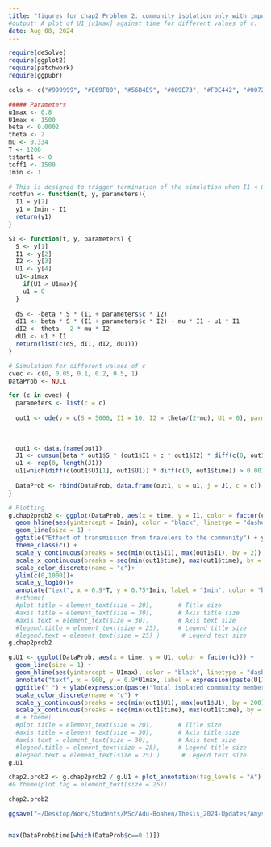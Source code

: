 ```yaml
---
title: "figures for chap2 Problem 2: community isolation only_with importation"
#output: A plot of U1_[u1max] against time for different values of c.
date: Aug 08, 2024
---
```



```r


require(deSolve)
require(ggplot2)
require(patchwork)
require(ggpubr)

cols <- c("#999999", "#E69F00", "#56B4E9", "#009E73", "#F0E442", "#0072B2", "#D55E00", "#CC79A7", "#66CC99")

##### Parameters
u1max <- 0.8
U1max <- 1500
beta <- 0.0002
theta <- 2
mu <- 0.334
T <- 1200
tstart1 <- 0
toff1 <- 1500
Imin <- 1

# This is designed to trigger termination of the simulation when I1 < 0.5
rootfun <- function(t, y, parameters){
  I1 = y[2]
  y1 = Imin - I1 
  return(y1)
}

SI <- function(t, y, parameters) {
  S <- y[1]
  I1 <- y[2]
  I2 <- y[3]
  U1 <- y[4]
  u1<-u1max
    if(U1 > U1max){
    u1 = 0
  }
  
  dS <- -beta * S * (I1 + parameters$c * I2)
  dI1 <- beta * S * (I1 + parameters$c * I2) - mu * I1 - u1 * I1
  dI2 <- theta - 2 * mu * I2
  dU1 <- u1 * I1
  return(list(c(dS, dI1, dI2, dU1)))
}
```



```r
# Simulation for different values of c
cvec <- c(0, 0.05, 0.1, 0.2, 0.5, 1)
DataProb <- NULL

for (c in cvec) {
  parameters <- list(c = c)
  
  out1 <- ode(y = c(S = 5000, I1 = 10, I2 = theta/(2*mu), U1 = 0), parms = parameters, times = seq(0,T,.05),    func = SI, events = list(func = NULL, root = TRUE, terminalroot = 1), rootfun=rootfun)
  
  
  
  out1 <- data.frame(out1)
  J1 <- cumsum(beta * out1$S * (out1$I1 + c * out1$I2) * diff(c(0, out1$time)))
  u1 <- rep(0, length(J1))
  u1[which(diff(c(out1$U1[1], out1$U1)) * diff(c(0, out1$time)) > 0.001)] <- max(c(out1$I1, out1$iso))
  
  DataProb <- rbind(DataProb, data.frame(out1, u = u1, j = J1, c = c))
}

# Plotting
g.chap2prob2 <- ggplot(DataProb, aes(x = time, y = I1, color = factor(c))) +
  geom_hline(aes(yintercept = Imin), color = "black", linetype = "dashed")  +
  geom_line(size = 1) +
  ggtitle("Effect of transmission from travelers to the community") + ylab(expression(paste("Community prevalence, ",  I[1](t)))) + xlim(0, T) + 
  theme_classic() +
  scale_y_continuous(breaks = seq(min(out1$I1), max(out1$I1), by = 2)) +
  scale_x_continuous(breaks = seq(min(out1$time), max(out1$time), by = 100)) +
  scale_color_discrete(name = "c")+
  ylim(c(0,1000))+
  scale_y_log10()+
  annotate("text", x = 0.9*T, y = 0.75*Imin, label = "Imin", color = "black", size = 4)
  #+theme(
  #plot.title = element_text(size = 20),       # Title size
  #axis.title = element_text(size = 30),       # Axis title size
  #axis.text = element_text(size = 30),        # Axis text size
  #legend.title = element_text(size = 25),     # Legend title size
  #legend.text = element_text(size = 25) )      # Legend text size
g.chap2prob2

```



```r
g.U1 <- ggplot(DataProb, aes(x = time, y = U1, color = factor(c))) +
  geom_line(size = 1) +
  geom_hline(aes(yintercept = U1max), color = "black", linetype = "dashed")  +
  annotate("text", x = 900, y = 0.9*U1max, label = expression(paste(U[1][max])), hjust = -0.1, vjust = -0.5, color = "black", size = 4) +
  ggtitle(" ") + ylab(expression(paste("Total isolated community members,",  U[1](t)))) + xlim(0, T) + theme_classic() +
  scale_color_discrete(name = "c") +
  scale_y_continuous(breaks = seq(min(out1$U1), max(out1$U1), by = 200)) +
  scale_x_continuous(breaks = seq(min(out1$time), max(out1$time), by = 100)) 
  # + theme(
  #plot.title = element_text(size = 20),       # Title size
  #axis.title = element_text(size = 30),       # Axis title size
  #axis.text = element_text(size = 30),        # Axis text size
  #legend.title = element_text(size = 25),     # Legend title size
  #legend.text = element_text(size = 25) )      # Legend text size
g.U1  
```

```r

chap2.prob2 <- g.chap2prob2 / g.U1 + plot_annotation(tag_levels = "A")
#& theme(plot.tag = element_text(size = 25))

chap2.prob2

ggsave("~/Desktop/Work/Students/MSc/Adu-Boahen/Thesis_2024-Updates/Amys codes/figures/chap2.prob2.png", width = 15, height = 20, units = "cm")


max(DataProb$time[which(DataProb$c==0.1)])
```